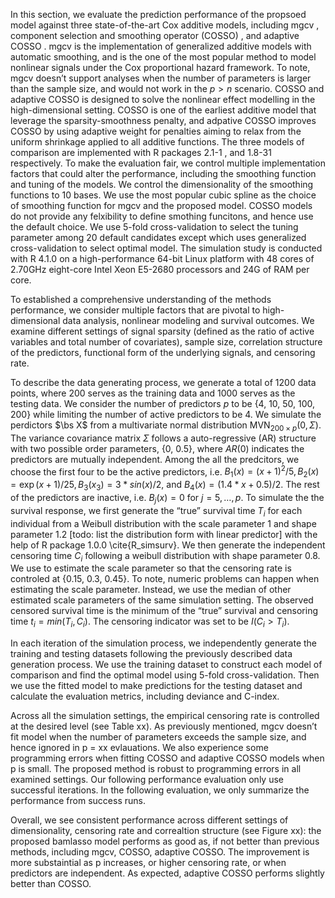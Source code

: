 \section{Simulation Studies}

In this section, we evaluate the prediction performance of the propsoed model against three state-of-the-art Cox additive models, including mgcv \cite{Wood2017}, component selection and smoothing operator (COSSO) \cite{leng2006}, and adaptive COSSO \cite{storlie2011}. mgcv is the implementation of generalized additive models with automatic smoothing, and is the one of the most popular method to model nonlinear signals under the Cox proportional hazard framework. To note, mgcv doesn't support analyses when the number of parameters is larger than the sample size, and would not work in the $p>n$ scenario. COSSO and adaptive COSSO is designed to solve the nonlinear effect modelling in the high-dimensional setting. COSSO is one of the earliest additive model that leverage the sparsity-smoothness penalty, and adpative COSSO improves COSSO by using adaptive weight for penalties aiming to relax from the uniform shrinkage applied to all additive functions. The three models of comparison are implemented with R packages \texttt{cosso} 2.1-1 \cite{R_cosso}, and \texttt{mgcv} 1.8-31\cite{R_mgcv} respectively. To make the evaluation fair, we control multiple implementation factors that could alter the performance, including the smoothing function and tuning of the models. We control the dimensionality of the smoothing functions to 10 bases. We use the most popular cubic spline as the choice of smoothing function for mgcv and the proposed model. COSSO models do not provide any felxibility to define smothing funcitons, and hence use the default choice. We use 5-fold cross-validation to select the tuning parameter among 20 default candidates except \texttt{mgcv} which uses generalized cross-validation to select optimal model. The simulation study is conducted with R 4.1.0 on a high-performance 64-bit Linux platform with 48 cores of 2.70GHz eight-core Intel Xeon E5-2680 processors and 24G of RAM per core.

\subsection{Data Generating Process}

To established a comprehensive understanding of the methods performance, we consider multiple factors that are pivotal to high-dimensional data analysis, nonlinear modeling and survival outcomes. We examine different settings of signal sparsity (defined as the ratio of active variables and total number of covariates), sample size, correlation structure of the predictors, functional form of the underlying signals, and censoring rate.

To describe the data generating process, we generate a total of 1200 data points, where 200 serves as the training data and 1000 serves as the testing data. We consider the number of predictors $p$ to be {4, 10, 50, 100, 200} while limiting the number of active predictors to be 4. We simulate the perdictors $\bs X$ from a multivariate normal distribution MVN$_{200\times p}(0, \Sigma)$. The variance covariance matrix $\Sigma$ follows a auto-regressive (AR) structure with two possible order parameters, {0, 0.5}, where $AR(0)$ indicates the predictors are mutually independent. Among the all the predcitors, we choose the first four to be the active predictors, i.e. $B_1(x) = (x+1)^2/5, B_2(x) = \exp(x+1)/25, B_3(x_3) = 3*sin(x)/2$, and $B_4(x) = (1.4*x+0.5)/2$. The rest of the predictors are inactive, i.e. $B_j(x) = 0$ for $j = 5, \dots, p.$ To simulate the the survival response, we first generate the "true" survival time $T_i$ for each individual from a Weibull distribution with the scale parameter 1 and shape parameter 1.2 [todo: list the distribution form with linear predictor] with the help of R package \texttt{simsurv} 1.0.0 \cite{R\_simsurv}. We then generate the independent censoring time $C_i$ following a weibull distribution with shape parameter 0.8. We use \cite{wan2016} to estimate the scale parameter so that the censoring rate is controled at {0.15, 0.3, 0.45}. To note, numeric problems can happen when estimating the scale parameter. Instead, we use the median of other estimated scale parameters of the same simulation setting. The observed censored survival time is the minimum of the "true" survival and censoring time $t_i= min(T_i, C_i)$. The censoring indicator was set to be $I(C_i>T_i)$.

In each iteration of the simulation process, we independently generate the training and testing datasets following the previously described data generation process. We use the training dataset to construct each model of comparison and find the optimal model using 5-fold cross-validation. Then we use the fitted model to make predictions for the testing dataset and calculate the evaluation metrics, including deviance and C-index.

\subsection{Simulation Results}

Across all the simulation settings, the empirical censoring rate is controlled at the desired level (see Table xx). As previously mentioned, mgcv doesn't fit model when the number of parameters exceeds the sample size, and hence ignored in p = xx evlauations. We also experience some programming errors when fitting COSSO and adaptive COSSO models when p is small. The proposed method is robust to programming errors in all examined settings. Our following performance evaluation only use successful iterations. In the following evaluation, we only summarize the performance from success runs.

Overall, we see consistent performance across different settings of dimensionality, censoring rate and correaltion structure (see Figure xx): the proposed bamlasso model performs as good as, if not better than previous methods, including mgcv, COSSO, adaptive COSSO. The improvement is more substaintial as p increases, or higher censoring rate, or when predictors are independent. As expected, adaptive COSSO performs slightly better than COSSO.
